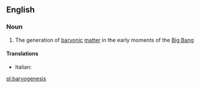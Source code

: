 ==English==

===Noun===
{{wikipedia}}
{{en-noun|-}}

# {{context|physics|astronomy|lang=en}} The generation of [[baryonic]] [[matter]] in the early moments of the [[Big Bang]]

====Translations====
{{trans-top|generation of baryonic matter}}
* Italian: {{t-|it|bariogenesi|f}}
{{trans-mid}}
{{trans-bottom}}

[[pl:baryogenesis]]